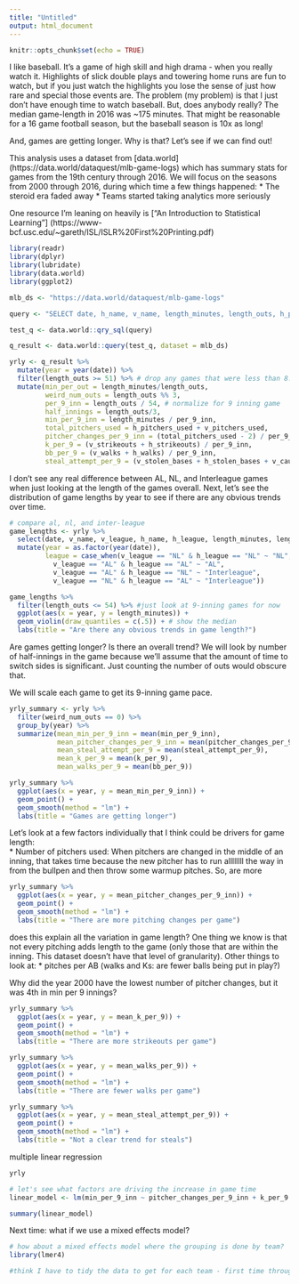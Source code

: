 ```yaml
---
title: "Untitled"
output: html_document
---
```


```r
knitr::opts_chunk$set(echo = TRUE)
```
I like baseball. It's a game of high skill and high drama - when you really watch it. Highlights of slick double plays and towering home runs are fun to watch, but if you just watch the highlights you lose the sense of just how rare and special those events are. The problem (my problem) is that I just don't have enough time to watch baseball. But, does anybody really? The median game-length in 2016 was ~175 minutes. That might be reasonable for a 16 game football season, but the baseball season is 10x as long! 

And, games are getting longer. Why is that? Let's see if we can find out! 

This analysis uses a dataset from [data.world] (https://data.world/dataquest/mlb-game-logs) which has summary stats for games from the 19th century through 2016. We will focus on the seasons from 2000 through 2016, during which time a few things happened:
* The steroid era faded away
* Teams started taking analytics more seriously 

One resource I'm leaning on heavily is ["An Introduction to Statistical Learning"] (https://www-bcf.usc.edu/~gareth/ISL/ISLR%20First%20Printing.pdf)

```r
library(readr)
library(dplyr)
library(lubridate)
library(data.world)
library(ggplot2)

mlb_ds <- "https://data.world/dataquest/mlb-game-logs"

query <- "SELECT date, h_name, v_name, length_minutes, length_outs, h_pitchers_used, v_pitchers_used, h_league, v_league, v_walks, h_walks, v_strikeouts, h_strikeouts, v_stolen_bases, h_stolen_bases, v_caught_stealing, h_caught_stealing from game_logs where date > '2000-01-01'"

test_q <- data.world::qry_sql(query)

q_result <- data.world::query(test_q, dataset = mlb_ds) 

yrly <- q_result %>%
  mutate(year = year(date)) %>%
  filter(length_outs >= 51) %>% # drop any games that were less than 8.5 innings
  mutate(min_per_out = length_minutes/length_outs,
         weird_num_outs = length_outs %% 3,
         per_9_inn = length_outs / 54, # normalize for 9 inning game 
         half_innings = length_outs/3,
         min_per_9_inn = length_minutes / per_9_inn,
         total_pitchers_used = h_pitchers_used + v_pitchers_used,
         pitcher_changes_per_9_inn = (total_pitchers_used - 2) / per_9_inn,
         k_per_9 = (v_strikeouts + h_strikeouts) / per_9_inn,
         bb_per_9 = (v_walks + h_walks) / per_9_inn,
         steal_attempt_per_9 = (v_stolen_bases + h_stolen_bases + v_caught_stealing + h_caught_stealing) / per_9_inn) # normalize for number of half innings
```

I don't see any real difference between AL, NL, and Interleague games when just looking at the length of the games overall. Next, let's see the distribution of game lengths by year to see if there are any obvious trends over time.

```r
# compare al, nl, and inter-league
game_lengths <- yrly %>%
  select(date, v_name, v_league, h_name, h_league, length_minutes, length_outs) %>%
  mutate(year = as.factor(year(date)),
         league = case_when(v_league == "NL" & h_league == "NL" ~ "NL",
           v_league == "AL" & h_league == "AL" ~ "AL",
           v_league == "AL" & h_league == "NL" ~ "Interleague",
           v_league == "NL" & h_league == "AL" ~ "Interleague")) 

game_lengths %>%
  filter(length_outs <= 54) %>% #just look at 9-inning games for now
  ggplot(aes(x = year, y = length_minutes)) +
  geom_violin(draw_quantiles = c(.5)) + # show the median
  labs(title = "Are there any obvious trends in game length?")
```
Are games getting longer? Is there an overall trend? 
We will look by number of half-innings in the game because we'll assume that the amount of time to switch sides is significant. Just counting the number of outs would obscure that.

We will scale each game to get its 9-inning game pace. 

```r
yrly_summary <- yrly %>%
  filter(weird_num_outs == 0) %>%
  group_by(year) %>%
  summarize(mean_min_per_9_inn = mean(min_per_9_inn),
            mean_pitcher_changes_per_9_inn = mean(pitcher_changes_per_9_inn),
            mean_steal_attempt_per_9 = mean(steal_attempt_per_9),
            mean_k_per_9 = mean(k_per_9),
            mean_walks_per_9 = mean(bb_per_9)) 

yrly_summary %>%
  ggplot(aes(x = year, y = mean_min_per_9_inn)) +
  geom_point() +
  geom_smooth(method = "lm") + 
  labs(title = "Games are getting longer")
```

Let's look at a few factors individually that I think could be drivers for game length:  
* Number of pitchers used: When pitchers are changed in the middle of an inning, that takes time because the new pitcher has to run allllllll the way in from the bullpen and then throw some warmup pitches. So, are more 


```r
yrly_summary %>%
  ggplot(aes(x = year, y = mean_pitcher_changes_per_9_inn)) +
  geom_point() +
  geom_smooth(method = "lm") +
  labs(title = "There are more pitching changes per game")
```

does this explain all the variation in game length? One thing we know is that not every pitching adds length to the game (only those that are within the inning. This dataset doesn't have that level of granularity). 
Other things to look at: 
* pitches per AB (walks and Ks: are fewer balls being put in play?)


Why did the year 2000 have the lowest number of pitcher changes, but it was 4th in min per 9 innings?

```r
yrly_summary %>%
  ggplot(aes(x = year, y = mean_k_per_9)) +
  geom_point() +
  geom_smooth(method = "lm") +
  labs(title = "There are more strikeouts per game")
```

```r
yrly_summary %>%
  ggplot(aes(x = year, y = mean_walks_per_9)) +
  geom_point() +
  geom_smooth(method = "lm") +
  labs(title = "There are fewer walks per game")
```

```r
yrly_summary %>%
  ggplot(aes(x = year, y = mean_steal_attempt_per_9)) +
  geom_point() +
  geom_smooth(method = "lm") +
  labs(title = "Not a clear trend for steals")
```

multiple linear regression

```r
yrly

# let's see what factors are driving the increase in game time
linear_model <- lm(min_per_9_inn ~ pitcher_changes_per_9_inn + k_per_9 + bb_per_9, data = yrly)

summary(linear_model)
```

Next time: what if we use a mixed effects model? 
```r
# how about a mixed effects model where the grouping is done by team?
library(lmer4)

#think I have to tidy the data to get for each team - first time through let's have be the team be the one on offense. Later, we might want to look at which team is on defense too.
```

